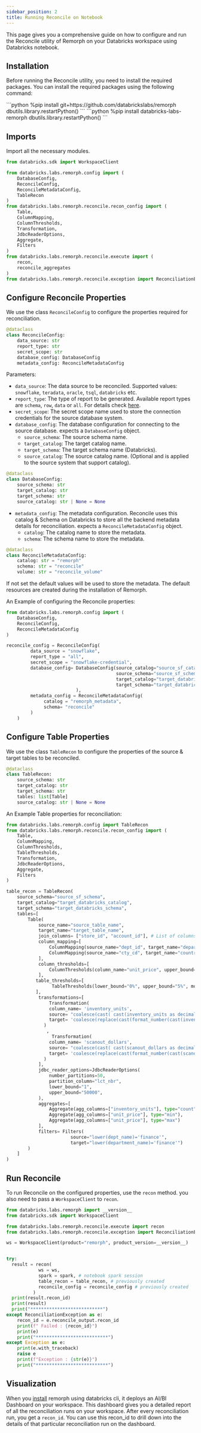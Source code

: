 ```yaml
---
sidebar_position: 2
title: Running Reconcile on Notebook
---
```




This page gives you a comprehensive guide on how to configure and run the Reconcile utility of Remorph on your Databricks
workspace using Databricks notebook.

## Installation

Before running the Reconcile utility, you need to install the required packages. You can install the required packages
using the following command:

<Tabs>
    <TabItem value="python" label="GitHub" default>
        ```python
        %pip install git+https://github.com/databrickslabs/remorph
        dbutils.library.restartPython()
        ```
    </TabItem>
    <TabItem value="shell" label="PyPi">
        ```python
        %pip install databricks-labs-remorph
        dbutils.library.restartPython()
        ```
    </TabItem>
</Tabs>


## Imports

Import all the necessary modules.

```python
from databricks.sdk import WorkspaceClient

from databricks.labs.remorph.config import (
    DatabaseConfig,
    ReconcileConfig,
    ReconcileMetadataConfig,
    TableRecon
)
from databricks.labs.remorph.reconcile.recon_config import (
    Table,
    ColumnMapping,
    ColumnThresholds,
    Transformation,
    JdbcReaderOptions,
    Aggregate,
    Filters
)
from databricks.labs.remorph.reconcile.execute import (
    recon,
    reconcile_aggregates
)
from databricks.labs.remorph.reconcile.exception import ReconciliationException
```

## Configure Reconcile Properties

We use the class `ReconcileConfig` to configure the properties required for reconciliation.

```python
@dataclass
class ReconcileConfig:
    data_source: str
    report_type: str
    secret_scope: str
    database_config: DatabaseConfig
    metadata_config: ReconcileMetadataConfig
```
Parameters:

- `data_source`: The data source to be reconciled. Supported values: `snowflake`, `teradata`, `oracle`, `tsql`, `databricks` etc.
- `report_type`: The type of report to be generated. Available report types are `schema`, `row`, `data` or `all`. For details check [here](./dataflow_example.mdx).
- `secret_scope`: The secret scope name used to store the connection credentials for the source database system.
- `database_config`: The database configuration for connecting to the source database. expects a `DatabaseConfig` object.
    - `source_schema`: The source schema name.
    - `target_catalog`: The target catalog name.
    - `target_schema`: The target schema name (Databricks).
    - `source_catalog`: The source catalog name. (Optional and is applied to the source system that support catalog).
```python
@dataclass
class DatabaseConfig:
    source_schema: str
    target_catalog: str
    target_schema: str
    source_catalog: str | None = None
```
- `metadata_config`: The metadata configuration. Reconcile uses this catalog & Schema on Databricks to store all the backend
metadata details for reconciliation. expects a `ReconcileMetadataConfig` object.
    - `catalog`: The catalog name to store the metadata.
    - `schema`: The schema name to store the metadata.
```python
@dataclass
class ReconcileMetadataConfig:
    catalog: str = "remorph"
    schema: str = "reconcile"
    volume: str = "reconcile_volume"
```
If not set the default values will be used to store the metadata. The default resources are created during the installation
of Remorph.

An Example of configuring the Reconcile properties:

```python
from databricks.labs.remorph.config import (
    DatabaseConfig,
    ReconcileConfig,
    ReconcileMetadataConfig
)

reconcile_config = ReconcileConfig(
         data_source = "snowflake",
         report_type = "all",
         secret_scope = "snowflake-credential",
         database_config= DatabaseConfig(source_catalog="source_sf_catalog",
                                         source_schema="source_sf_schema",
                                         target_catalog="target_databricks_catalog",
                                         target_schema="target_databricks_schema"
                          ),
         metadata_config = ReconcileMetadataConfig(
              catalog = "remorph_metadata",
              schema= "reconcile"
         )
    )
```

## Configure Table Properties

We use the class `TableRecon` to configure the properties of the source & target tables to be reconciled.

```python
@dataclass
class TableRecon:
    source_schema: str
    target_catalog: str
    target_schema: str
    tables: list[Table]
    source_catalog: str | None = None
```

An Example Table properties for reconciliation:

```python
from databricks.labs.remorph.config import TableRecon
from databricks.labs.remorph.reconcile.recon_config import (
    Table,
    ColumnMapping,
    ColumnThresholds,
    TableThresholds,
    Transformation,
    JdbcReaderOptions,
    Aggregate,
    Filters
)

table_recon = TableRecon(
    source_schema="source_sf_schema",
    target_catalog="target_databricks_catalog",
    target_schema="target_databricks_schema",
    tables=[
        Table(
            source_name="source_table_name",
            target_name="target_table_name",
            join_columns= ["store_id", "account_id"], # List of columns to join the source and target tables.
            column_mapping=[
                ColumnMapping(source_name="dept_id", target_name="department_id"),
                ColumnMapping(source_name="cty_cd", target_name="country_code")
            ],
            column_thresholds=[
                ColumnThresholds(column_name="unit_price", upper_bound="-5", lower_bound="5", type="float")
            ],
           table_thresholds=[
                 TableThresholds(lower_bound="0%", upper_bound="5%", model="mismatch")
           ],
            transformations=[
                Transformation(
                column_name= 'inventory_units',
                source= "coalesce(cast( cast(inventory_units as decimal(38,10)) as string),'_null_recon_')",
                target= 'coalesce(replace(cast(format_number(cast(inventory_units as decimal(38, 10)), 10) as string),",", ""),"_null_recon_")',
              )
               ,
                 Transformation(
                column_name= 'scanout_dollars',
                source= "coalesce(cast( cast(scanout_dollars as decimal(38,10)) as string) ,'_null_recon_')",
                target= 'coalesce(replace(cast(format_number(cast(scanout_dollars as decimal(38, 10)), 10) as string),",", ""),"_null_recon_")',
              )
            ],
            jdbc_reader_options=JdbcReaderOptions(
                number_partitions=50,
                partition_column="lct_nbr",
                lower_bound="1",
                upper_bound="50000",
            ),
            aggregates=[
                Aggregate(agg_columns=["inventory_units"], type="count"),
                Aggregate(agg_columns=["unit_price"], type="min"),
                Aggregate(agg_columns=["unit_price"], type="max")
            ],
            filters= Filters(
                        source="lower(dept_name)='finance'",
                        target="lower(department_name)='finance'")
        )
    ]
)
```

## Run Reconcile

To run Reconcile on the configured properties, use the `recon` method. you also need to pass a `WorkspaceClient` to `recon`.

```python
from databricks.labs.remorph import __version__
from databricks.sdk import WorkspaceClient

from databricks.labs.remorph.reconcile.execute import recon
from databricks.labs.remorph.reconcile.exception import ReconciliationException

ws = WorkspaceClient(product="remorph", product_version=__version__)


try:
  result = recon(
            ws = ws,
            spark = spark, # notebook spark session
            table_recon = table_recon, # previously created
            reconcile_config = reconcile_config # previously created
          )
  print(result.recon_id)
  print(result)
  print("***************************")
except ReconciliationException as e:
    recon_id = e.reconcile_output.recon_id
    print(f" Failed : {recon_id}")
    print(e)
    print("***************************")
except Exception as e:
    print(e.with_traceback)
    raise e
    print(f"Exception : {str(e)}")
    print("***************************")

```

## Visualization

When you [install](../installation.mdx) remorph using databricks cli, it deploys an AI/BI Dashboard on your workspace.
This dashboard gives you a detailed report of all the reconciliation runs on your workspace. After every reconciliation run, you get a
`recon_id`. You can use this recon_id to drill down into the details of that particular reconciliation run on the dashboard.
